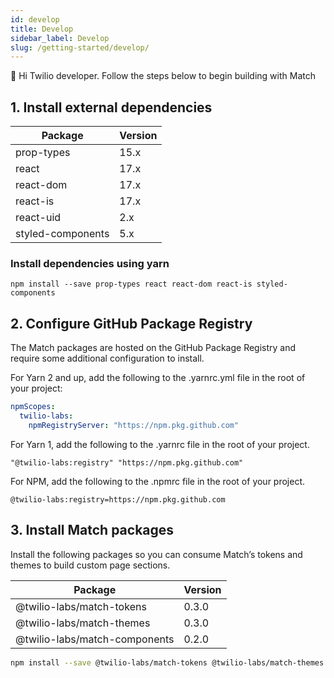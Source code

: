 ```yaml
---
id: develop
title: Develop
sidebar_label: Develop
slug: /getting-started/develop/
---
```


👋 Hi Twilio developer. Follow the steps below to begin building with Match

## 1. Install external dependencies

| Package           | Version |
| ----------------- | ------- |
| prop-types        | 15.x    |
| react             | 17.x    |
| react-dom         | 17.x    |
| react-is          | 17.x    |
| react-uid         | 2.x     |
| styled-components | 5.x     |

### Install dependencies using yarn

```shell npm2yarn
npm install --save prop-types react react-dom react-is styled-components
```

## 2. Configure GitHub Package Registry

The Match packages are hosted on the GitHub Package Registry and require some additional configuration to install.

For Yarn 2 and up, add the following to the .yarnrc.yml file in the root of your project:

```yaml
npmScopes:
  twilio-labs:
    npmRegistryServer: "https://npm.pkg.github.com"
```

For Yarn 1, add the following to the .yarnrc file in the root of your project.

```
"@twilio-labs:registry" "https://npm.pkg.github.com"
```

For NPM, add the following to the .npmrc file in the root of your project.

```
@twilio-labs:registry=https://npm.pkg.github.com
```

## 3. Install Match packages

Install the following packages so you can consume Match’s tokens and themes to build custom page sections.

| Package                       | Version |
| ----------------------------- | ------- |
| @twilio-labs/match-tokens     | 0.3.0   |
| @twilio-labs/match-themes     | 0.3.0   |
| @twilio-labs/match-components | 0.2.0   |

```bash npm2yarn
npm install --save @twilio-labs/match-tokens @twilio-labs/match-themes @twilio-labs/match-components
```
